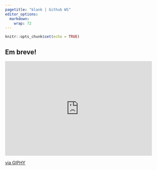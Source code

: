 ```yaml
---
pagetitle: "blank | Github WS"
editor_options: 
  markdown: 
    wrap: 72
---
```

<style>
body {
text-align: justify}
</style>


```r
knitr::opts_chunk$set(echo = TRUE)
```

##  Em breve!

<iframe src="https://giphy.com/embed/l1J3CbFgn5o7DGRuE" width="480" height="309" frameBorder="0" class="giphy-embed" allowFullScreen></iframe><p><a href="https://giphy.com/gifs/goodbye-see-ya-you-l1J3CbFgn5o7DGRuE">via GIPHY</a></p>




  